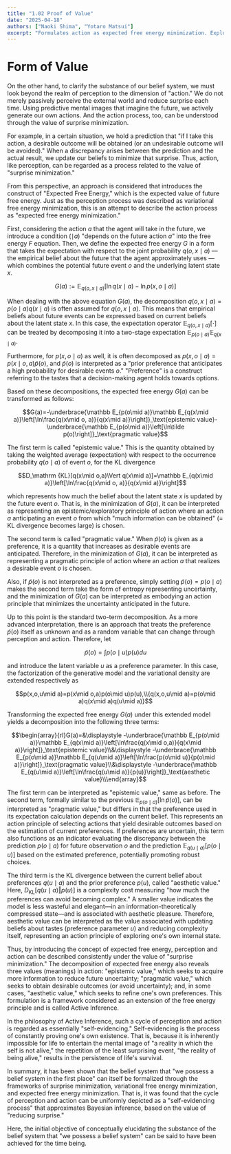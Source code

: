 ```yaml
---
title: "1.02 Proof of Value"
date: "2025-04-18"
authors: ["Naoki Shima", "Yotaro Matsui"]
excerpt: "Formulates action as expected free energy minimization. Explores the Active Inference framework deriving epistemic, pragmatic, and aesthetic values from the surprise minimization."
---
```


# Form of Value

On the other hand, to clarify the substance of our belief system, we must look beyond the realm of perception to the dimension of "action." We do not merely passively perceive the external world and reduce surprise each time. Using predictive mental images that imagine the future, we actively generate our own actions. And the action process, too, can be understood through the value of surprise minimization.

For example, in a certain situation, we hold a prediction that "if I take this action, a desirable outcome will be obtained (or an undesirable outcome will be avoided)." When a discrepancy arises between the prediction and the actual result, we update our beliefs to minimize that surprise. Thus, action, like perception, can be regarded as a process related to the value of "surprise minimization."

From this perspective, an approach is considered that introduces the construct of "Expected Free Energy," which is the expected value of future free energy. Just as the perception process was described as variational free energy minimization, this is an attempt to describe the action process as "expected free energy minimization."

First, considering the action $a$ that the agent will take in the future, we introduce a condition (${\mid a}$) "depends on the future action $a$" into the free energy $F$ equation. Then, we define the expected free energy $G$ in a form that takes the expectation with respect to the joint probability $q(o,x\mid a)$ — the empirical belief about the future that the agent approximately uses — which combines the potential future event $o$ and the underlying latent state $x$.

$$G(a):=\mathbb E_{q(o,x\mid a)}\left[\ln q(x\mid a)-\ln p(x,o\mid a)\right]$$

When dealing with the above equation $G(a)$, the decomposition $q(o,x\mid a)=p(o\mid a)q(x\mid a)$ is often assumed for $q(o,x\mid a)$. This means that empirical beliefs about future events can be expressed based on current beliefs about the latent state $x$. In this case, the expectation operator $\mathbb E_{q(o,x\mid a)}[\cdot]$ can be treated by decomposing it into a two-stage expectation $\mathbb E_{p(o\mid a)}\mathbb E_{q(x\mid a)}$.

Furthermore, for $p(x,o\mid a)$ as well, it is often decomposed as $p(x,o\mid a)=p(x\mid o,a)\tilde p(o)$, and $\tilde p(o)$ is interpreted as a "prior preference that anticipates a high probability for desirable events $o$." "Preference" is a construct referring to the tastes that a decision-making agent holds towards options.

Based on these decompositions, the expected free energy $G(a)$ can be transformed as follows:

$$G(a)=-\underbrace{\mathbb E_{p(o\mid a)}\mathbb E_{q(x\mid a)}\left[\ln\frac{q(x\mid o, a)}{q(x\mid a)}\right]}_\text{epistemic value}-\underbrace{\mathbb E_{p(o\mid a)}\left[\ln\tilde p(o)\right]}_\text{pragmatic value}$$

The first term is called "epistemic value." This is the quantity obtained by taking the weighted average (expectation) with respect to the occurrence probability $q(o\mid a)$ of event $o$, for the KL divergence

$$D_\mathrm {KL}[q(x\mid o,a)\Vert q(x\mid a)]=\mathbb E_{q(x\mid a)}\left[\ln\frac{q(x\mid o, a)}{q(x\mid a)}\right]$$

which represents how much the belief about the latent state $x$ is updated by the future event $o$. That is, in the minimization of $G(a)$, it can be interpreted as representing an epistemic/exploratory principle of action where an action $a$ anticipating an event $o$ from which "much information can be obtained" (= KL divergence becomes large) is chosen.

The second term is called "pragmatic value." When $\tilde p(o)$ is given as a preference, it is a quantity that increases as desirable events are anticipated. Therefore, in the minimization of $G(a)$, it can be interpreted as representing a pragmatic principle of action where an action $a$ that realizes a desirable event $o$ is chosen.

Also, if $\tilde p(o)$ is not interpreted as a preference, simply setting $\tilde p(o)=p(o\mid a)$ makes the second term take the form of entropy representing uncertainty, and the minimization of $G(a)$ can be interpreted as embodying an action principle that minimizes the uncertainty anticipated in the future.

Up to this point is the standard two-term decomposition. As a more advanced interpretation, there is an approach that treats the preference $\tilde p(o)$ itself as unknown and as a random variable that can change through perception and action. Therefore, let

$$\tilde p(o)=\int p(o\mid u)p(u)du$$

and introduce the latent variable $u$ as a preference parameter. In this case, the factorization of the generative model and the variational density are extended respectively as

$$p(x,o,u\mid a)=p(x\mid o,a)p(o\mid u)p(u),\\{q(x,o,u\mid a)=p(o\mid a)q(x\mid a)q(u\mid a)}$$

Transforming the expected free energy $G(a)$ under this extended model yields a decomposition into the following three terms:

$$\begin{array}{rl}G(a)=&\displaystyle -\underbrace{\mathbb E_{p(o\mid a)}\mathbb E_{q(x\mid a)}\left[\ln\frac{q(x\mid o,a)}{q(x\mid a)}\right]}_\text{epistemic value}\\&\displaystyle -\underbrace{\mathbb E_{p(o\mid a)}\mathbb E_{q(u\mid a)}\left[\ln\frac{p(o\mid u)}{p(o\mid a)}\right]}_\text{pragmatic value}\\&\displaystyle -\underbrace{\mathbb E_{q(u\mid a)}\left[\ln\frac{q(u\mid a)}{p(u)}\right]}_\text{aesthetic value}\\\end{array}$$

The first term can be interpreted as "epistemic value," same as before. The second term, formally similar to the previous $\mathbb E_{p(o\mid a)}[\ln \tilde p(o)]$, can be interpreted as "pragmatic value," but differs in that the preference used in its expectation calculation depends on the current belief. This represents an action principle of selecting actions that yield desirable outcomes based on the estimation of current preferences. If preferences are uncertain, this term also functions as an indicator evaluating the discrepancy between the prediction $p(o\mid a)$ for future observation $o$ and the prediction $\mathbb E_{q(u\mid a)​}[p(o\mid u)]$ based on the estimated preference, potentially promoting robust choices.

The third term is the KL divergence between the current belief about preferences $q(u\mid a)$ and the prior preference $p(u)$, called "aesthetic value." Here, $D_{\text{KL}}[q(u\mid a)\Vert p(u)]$ is a complexity cost measuring "how much the preferences can avoid becoming complex." A smaller value indicates the model is less wasteful and elegant—in an information-theoretically compressed state—and is associated with aesthetic pleasure. Therefore, aesthetic value can be interpreted as the value associated with updating beliefs about tastes (preference parameter $u$) and reducing complexity itself, representing an action principle of exploring one's own internal state.

Thus, by introducing the concept of expected free energy, perception and action can be described consistently under the value of "surprise minimization." The decomposition of expected free energy also reveals three values (meanings) in action: "epistemic value," which seeks to acquire more information to reduce future uncertainty; "pragmatic value," which seeks to obtain desirable outcomes (or avoid uncertainty); and, in some cases, "aesthetic value," which seeks to refine one's own preferences. This formulation is a framework considered as an extension of the free energy principle and is called Active Inference.

In the philosophy of Active Inference, such a cycle of perception and action is regarded as essentially "self-evidencing." Self-evidencing is the process of constantly proving one's own existence. That is, because it is inherently impossible for life to entertain the mental image of "a reality in which the self is not alive," the repetition of the least surprising event, "the reality of being alive," results in the persistence of life's survival.

In summary, it has been shown that the belief system that "we possess a belief system in the first place" can itself be formalized through the frameworks of surprise minimization, variational free energy minimization, and expected free energy minimization. That is, it was found that the cycle of perception and action can be uniformly depicted as a "self-evidencing process" that approximates Bayesian inference, based on the value of "reducing surprise."

Here, the initial objective of conceptually elucidating the substance of the belief system that "we possess a belief system" can be said to have been achieved for the time being.
